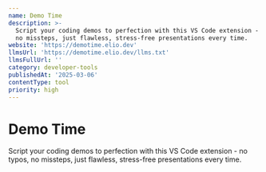 ```yaml
---
name: Demo Time
description: >-
  Script your coding demos to perfection with this VS Code extension - no typos,
  no missteps, just flawless, stress-free presentations every time.
website: 'https://demotime.elio.dev'
llmsUrl: 'https://demotime.elio.dev/llms.txt'
llmsFullUrl: ''
category: developer-tools
publishedAt: '2025-03-06'
contentType: tool
priority: high
---
```


# Demo Time

Script your coding demos to perfection with this VS Code extension - no typos, no missteps, just flawless, stress-free presentations every time.
